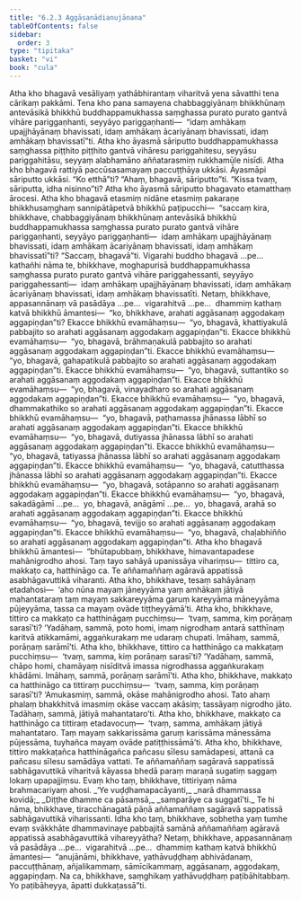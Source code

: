```yaml
---
title: "6.2.3 Aggāsanādianujānana"
tableOfContents: false
sidebar:
  order: 3
type: "tipitaka"
basket: "vi"
book: "cula"
---
```



<DynamicBreadcrumb />

<Division number="310" book="cula">

<Paragraph number="1335" book="cula">
Atha kho bhagavā vesāliyaṃ yathābhirantaṃ viharitvā yena sāvatthi tena cārikaṃ pakkāmi. Tena kho pana samayena chabbaggiyānaṃ bhikkhūnaṃ antevāsikā bhikkhū buddhappamukhassa saṃghassa purato purato gantvā vihāre pariggaṇhanti, seyyāyo pariggaṇhanti—  “idaṃ amhākaṃ upajjhāyānaṃ bhavissati, idaṃ amhākaṃ ācariyānaṃ bhavissati, idaṃ amhākaṃ bhavissatī”ti.
</Paragraph>

<Paragraph number="1336" book="cula">
Atha kho āyasmā sāriputto buddhappamukhassa saṃghassa piṭṭhito piṭṭhito gantvā vihāresu pariggahitesu, seyyāsu pariggahitāsu, seyyaṃ alabhamāno aññatarasmiṃ rukkhamūle nisīdi. Atha kho bhagavā rattiyā paccūsasamayaṃ paccuṭṭhāya ukkāsi. Āyasmāpi sāriputto ukkāsi. “Ko etthā”ti? “Ahaṃ, bhagavā, sāriputto”ti. “Kissa tvaṃ, sāriputta, idha nisinno”ti? Atha kho āyasmā sāriputto bhagavato etamatthaṃ ārocesi. Atha kho bhagavā etasmiṃ nidāne etasmiṃ pakaraṇe bhikkhusaṃghaṃ sannipātāpetvā bhikkhū paṭipucchi—  “saccaṃ kira, bhikkhave, chabbaggiyānaṃ bhikkhūnaṃ antevāsikā bhikkhū buddhappamukhassa saṃghassa purato purato gantvā vihāre pariggaṇhanti, seyyāyo pariggaṇhanti—  idaṃ amhākaṃ upajjhāyānaṃ bhavissati, idaṃ amhākaṃ ācariyānaṃ bhavissati, idaṃ amhākaṃ bhavissatī”ti? “Saccaṃ, bhagavā”ti. Vigarahi buddho bhagavā …pe…  kathañhi nāma te, bhikkhave, moghapurisā buddhappamukhassa saṃghassa purato purato gantvā vihāre pariggahessanti, seyyāyo pariggahessanti—  idaṃ amhākaṃ upajjhāyānaṃ bhavissati, idaṃ amhākaṃ ācariyānaṃ bhavissati, idaṃ amhākaṃ bhavissatīti. Netaṃ, bhikkhave, appasannānaṃ vā pasādāya …pe…  vigarahitvā …pe…  dhammiṃ kathaṃ katvā bhikkhū āmantesi—  “ko, bhikkhave, arahati aggāsanaṃ aggodakaṃ aggapiṇḍan”ti?
</Paragraph>

<Paragraph number="1337" book="cula">
Ekacce bhikkhū evamāhaṃsu—  “yo, bhagavā, khattiyakulā pabbajito so arahati aggāsanaṃ aggodakaṃ aggapiṇḍan”ti. Ekacce bhikkhū evamāhaṃsu—  “yo, bhagavā, brāhmaṇakulā pabbajito so arahati aggāsanaṃ aggodakaṃ aggapiṇḍan”ti. Ekacce bhikkhū evamāhaṃsu—  “yo, bhagavā, gahapatikulā pabbajito so arahati aggāsanaṃ aggodakaṃ aggapiṇḍan”ti. Ekacce bhikkhū evamāhaṃsu—  “yo, bhagavā, suttantiko so arahati aggāsanaṃ aggodakaṃ aggapiṇḍan”ti. Ekacce bhikkhū evamāhaṃsu—  “yo, bhagavā, vinayadharo so arahati aggāsanaṃ aggodakaṃ aggapiṇḍan”ti. Ekacce bhikkhū evamāhaṃsu—  “yo, bhagavā, dhammakathiko so arahati aggāsanaṃ aggodakaṃ aggapiṇḍan”ti. Ekacce bhikkhū evamāhaṃsu—  “yo, bhagavā, paṭhamassa jhānassa lābhī so arahati aggāsanaṃ aggodakaṃ aggapiṇḍan”ti. Ekacce bhikkhū evamāhaṃsu—  “yo, bhagavā, dutiyassa jhānassa lābhī so arahati aggāsanaṃ aggodakaṃ aggapiṇḍan”ti. Ekacce bhikkhū evamāhaṃsu—  “yo, bhagavā, tatiyassa jhānassa lābhī so arahati aggāsanaṃ aggodakaṃ aggapiṇḍan”ti. Ekacce bhikkhū evamāhaṃsu—  “yo, bhagavā, catutthassa jhānassa lābhī so arahati aggāsanaṃ aggodakaṃ aggapiṇḍan”ti. Ekacce bhikkhū evamāhaṃsu—  “yo, bhagavā, sotāpanno so arahati aggāsanaṃ aggodakaṃ aggapiṇḍan”ti. Ekacce bhikkhū evamāhaṃsu—  “yo, bhagavā, sakadāgāmī …pe…  yo, bhagavā, anāgāmī …pe…  yo, bhagavā, arahā so arahati aggāsanaṃ aggodakaṃ aggapiṇḍan”ti. Ekacce bhikkhū evamāhaṃsu—  “yo, bhagavā, tevijjo so arahati aggāsanaṃ aggodakaṃ aggapiṇḍan”ti. Ekacce bhikkhū evamāhaṃsu—  “yo, bhagavā, chaḷabhiñño so arahati aggāsanaṃ aggodakaṃ aggapiṇḍan”ti.
</Paragraph>

</Division>
<Division number="311" book="cula">

<Paragraph number="1338" book="cula">
Atha kho bhagavā bhikkhū āmantesi—  “bhūtapubbaṃ, bhikkhave, himavantapadese mahānigrodho ahosi. Taṃ tayo sahāyā upanissāya vihariṃsu—  tittiro ca, makkaṭo ca, hatthināgo ca. Te aññamaññaṃ agāravā appatissā asabhāgavuttikā viharanti. Atha kho, bhikkhave, tesaṃ sahāyānaṃ etadahosi—  ‘aho nūna mayaṃ jāneyyāma yaṃ amhākaṃ jātiyā mahantataraṃ taṃ mayaṃ sakkareyyāma garuṃ kareyyāma māneyyāma pūjeyyāma, tassa ca mayaṃ ovāde tiṭṭheyyāmā’ti.
</Paragraph>

<Paragraph number="1339" book="cula">
Atha kho, bhikkhave, tittiro ca makkaṭo ca hatthināgaṃ pucchiṃsu—  ‘tvaṃ, samma, kiṃ porāṇaṃ sarasī’ti? ‘Yadāhaṃ, sammā, poto homi, imaṃ nigrodhaṃ antarā satthīnaṃ karitvā atikkamāmi, aggaṅkurakaṃ me udaraṃ chupati. Imāhaṃ, sammā, porāṇaṃ sarāmī’ti.
</Paragraph>

<Paragraph number="1340" book="cula">
Atha kho, bhikkhave, tittiro ca hatthināgo ca makkaṭaṃ pucchiṃsu—  ‘tvaṃ, samma, kiṃ porāṇaṃ sarasī’ti? ‘Yadāhaṃ, sammā, chāpo homi, chamāyaṃ nisīditvā imassa nigrodhassa aggaṅkurakaṃ khādāmi. Imāhaṃ, sammā, porāṇaṃ sarāmī’ti.
</Paragraph>

<Paragraph number="1341" book="cula">
Atha kho, bhikkhave, makkaṭo ca hatthināgo ca tittiraṃ pucchiṃsu—  ‘tvaṃ, samma, kiṃ porāṇaṃ sarasī’ti? ‘Amukasmiṃ, sammā, okāse mahānigrodho ahosi. Tato ahaṃ phalaṃ bhakkhitvā imasmiṃ okāse vaccaṃ akāsiṃ; tassāyaṃ nigrodho jāto. Tadāhaṃ, sammā, jātiyā mahantataro’ti.
</Paragraph>

<Paragraph number="1342" book="cula">
Atha kho, bhikkhave, makkaṭo ca hatthināgo ca tittiraṃ etadavocuṃ—  ‘tvaṃ, samma, amhākaṃ jātiyā mahantataro. Taṃ mayaṃ sakkarissāma garuṃ karissāma mānessāma pūjessāma, tuyhañca mayaṃ ovāde patiṭṭhissāmā’ti. Atha kho, bhikkhave, tittiro makkaṭañca hatthināgañca pañcasu sīlesu samādapesi, attanā ca pañcasu sīlesu samādāya vattati. Te aññamaññaṃ sagāravā sappatissā sabhāgavuttikā viharitvā kāyassa bhedā paraṃ maraṇā sugatiṃ saggaṃ lokaṃ upapajjiṃsu. Evaṃ kho taṃ, bhikkhave, tittiriyaṃ nāma brahmacariyaṃ ahosi.
</Paragraph>

<Paragraph number="1343" type="verses" book="cula">
_‘Ye vuḍḍhamapacāyanti,_  
_narā dhammassa kovidā;_  
_Diṭṭhe dhamme ca pāsaṃsā,_  
_samparāye ca suggatī’ti._  

</Paragraph>

<Paragraph number="1344" book="cula">
Te hi nāma, bhikkhave, tiracchānagatā pāṇā aññamaññaṃ sagāravā sappatissā sabhāgavuttikā viharissanti. Idha kho taṃ, bhikkhave, sobhetha yaṃ tumhe evaṃ svākkhāte dhammavinaye pabbajitā samānā aññamaññaṃ agāravā appatissā asabhāgavuttikā vihareyyātha? Netaṃ, bhikkhave, appasannānaṃ vā pasādāya …pe…  vigarahitvā …pe…  dhammiṃ kathaṃ katvā bhikkhū āmantesi—  “anujānāmi, bhikkhave, yathāvuḍḍhaṃ abhivādanaṃ, paccuṭṭhānaṃ, añjalikammaṃ, sāmīcikammaṃ, aggāsanaṃ, aggodakaṃ, aggapiṇḍaṃ. Na ca, bhikkhave, saṃghikaṃ yathāvuḍḍhaṃ paṭibāhitabbaṃ. Yo paṭibāheyya, āpatti dukkaṭassā”ti.
</Paragraph>
</Division>